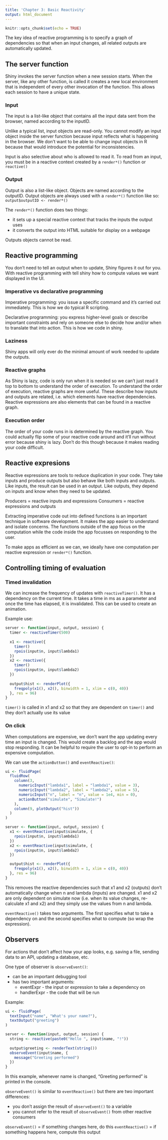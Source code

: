 ```yaml
---
title: 'Chapter 3: Basic Reactivity'
output: html_document
---
```


```r
knitr::opts_chunk$set(echo = TRUE)
```

The key idea of reactive programming is to specify a graph of dependencies so that when an input changes, all related outputs are automatically updated. 


## The server function
Shiny invokes the server function when a new session starts. When the server, like any other function, is called it creates a new local environment that is independent of every other invocation of the function. This allows each session to have a unique state.


### Input
The input is a list-like object that contains all the input data sent from the browser, named according to the inputID. 

Unlike a typical list, input objects are read-only. You cannot modify an input object inside the server function because input reflects what is happening in the browser. We don't want to be able to change input objects in R because that would introduce the potential for inconsistencies.

Input is also selective about who is allowed to read it. To read from an input, you must be in a reactive context created by a `render*()` function or `reactive()`


### Output
Output is also a list-like object. Objects are named according to the outputID. Output objects are always used with a `render*()` function like so:
`output$outputID <- render*()`

The `render*()` function does two things:

* it sets up a special reactive context that tracks the inputs the output uses
* it converts the output into HTML suitable for display on a webpage

Outputs objects cannot be read.


## Reactive programming
You don't need to tell an output when to update, Shiny figures it out for you. With reactive programming with tell shiny how to compute values we want displayed in the UI.


### Imperative vs declarative programming
Imperative programming: you issue a specific command and it's carried out immediately. This is how we do typical R scripting. 

Declarative programming: you express higher-level goals or describe important constraints and rely on someone else to decide how and/or when to translate that into action. This is how we code in shiny.


### Laziness
Shiny apps will only ever do the minimal amount of work needed to update the outputs.


### Reactive graphs
As Shiny is lazy, code is only run when it is needed so we can't just read it top to bottom to understand the order of execution. To understand the order of execution, reactive graphs are more useful. These describe how inputs and outputs are related, i.e. which elements have reactive dependencies. Reactive expressions are also elements that can be found in a reactive graph.


### Execution order
The order of your code runs in is determined by the reactive graph. You could actually flip some of your reactive code around and it'll run without error because shiny is lazy. Don't do this though because it makes reading your code difficult. 


## Reactive expresions
Reactive expressions are tools to reduce duplication in your code. They take inputs and produce outputs but also behave like both inputs and outputs. Like inputs, the result can be used in an output. Like outputs, they depend on inputs and know when they need to be updated. 

Producers = reactive inputs and expressions
Consumers = reactive expressions and outputs

Extracting imperative code out into defined functions is an important technique in software development. It makes the app easier to understand and isolate concerns. The functions outside of the app focus on the computation while the code inside the app focusses on responding to the user.

To make apps as efficient as we can, we ideally have one computation per reactive expression or `render*()` function.


## Controlling timing of evaluation
### Timed invalidation
We can increase the frequency of updates with `reactiveTimer()`. It has a dependency on the current time. It takes a time in ms as a parameter and once the time has elapsed, it is invalidated. This can be used to create an animation. 

Example use:
```r
server <- function(input, output, session) {
  timer <- reactiveTimer(500)
  
  x1 <- reactive({
    timer()
    rpois(input$n, input$lambda1)
  })
  x2 <- reactive({
    timer()
    rpois(input$n, input$lambda2)
  })
  
  output$hist <- renderPlot({
    freqpoly(x1(), x2(), binwidth = 1, xlim = c(0, 40))
  }, res = 96)
}
```
`timer()` is called in x1 and x2 so that they are dependent on `timer()` and they don't actually use its value


### On click
When computations are expensive, we don't want the app updating every time an input is changed. This would create a backlog and the app would stop responding. It can be helpful to require the user to opt-in to perform an expensive computation.

We can use the `actionButton()` and `eventReactive()`:
```r
ui <- fluidPage(
  fluidRow(
    column(3, 
      numericInput("lambda1", label = "lambda1", value = 3),
      numericInput("lambda2", label = "lambda2", value = 5),
      numericInput("n", label = "n", value = 1e4, min = 0),
      actionButton("simulate", "Simulate!")
    ),
    column(9, plotOutput("hist"))
  )
)

server <- function(input, output, session) {
  x1 <- eventReactive(input$simulate, {
    rpois(input$n, input$lambda1)
  })
  x2 <- eventReactive(input$simulate, {
    rpois(input$n, input$lambda2)
  })

  output$hist <- renderPlot({
    freqpoly(x1(), x2(), binwidth = 1, xlim = c(0, 40))
  }, res = 96)
}
```
This removes the reactive dependencies such that x1 and x2 (outputs) don't automatically change when n and lambda (inputs) are changed. x1 and x2 are only dependent on simulate now (i.e. when its value changes, re-calculate x1 and x2) and they simply use the values from n and lambda.

`eventReactive()` takes two arguments. The first specifies what to take a dependency on and the second specifies what to compute (so wrap the expression).


## Observers
For actions that don't affect how your app looks, e.g. saving a file, sending data to an API, updating a database, etc. 

One type of observer is `observeEvent()`:

* can be an important debugging tool
* has two important arguments:
  * eventExpr - the input or expression to take a dependency on
  * handlerExpr - the code that will be run

Example:
```r
ui <- fluidPage(
  textInput("name", "What's your name?"),
  textOutput("greeting")
)

server <- function(input, output, session) {
  string <- reactive(paste0("Hello ", input$name, "!"))
  
  output$greeting <- renderText(string())
  observeEvent(input$name, {
    message("Greeting performed")
  })
}
```
In this example, whenever name is changed, "Greeting performed" is printed in the console.

`observeEvent()` is similar to `eventReactive()` but there are two important differences:

* you don't assign the result of `observeEvent()` to a variable
* you cannot refer to the result of `observeEvent()` from other reactive consumers

`observeEvent()` = if something changes here, do this
`eventReactive()` = if something happens here, compute this output
